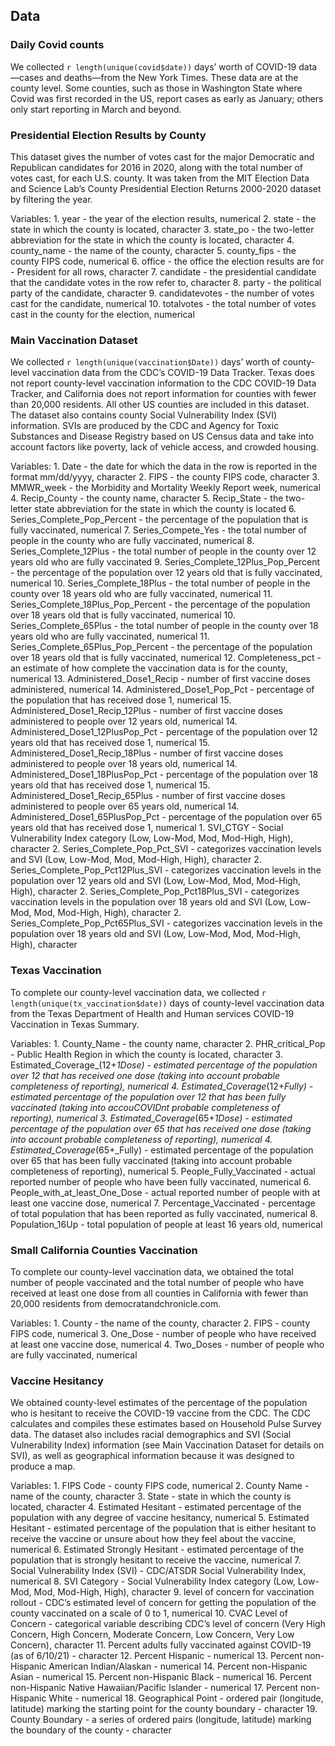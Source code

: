 ## Data

### Daily Covid counts

We collected `r length(unique(covid$date))` days' worth of COVID-19 data—cases and deaths—from the New York Times. These data are at the county level. Some counties, such as those in Washington State where Covid was first recorded in the US, report cases as early as January; others only start reporting in March and beyond.

### Presidential Election Results by County
This dataset gives the number of votes cast for the major Democratic and Republican candidates for 2016 in 2020, along with the total number of votes cast, for each U.S. county. It was taken from the MIT Election Data and Science Lab's County Presidential Election Returns 2000-2020 dataset by filtering the year. 

Variables:
1. year - the year of the election results, numerical
2. state - the state in which the county is located, character
3. state_po - the two-letter abbreviation for the state in which the county is located, character
4. county_name - the name of the county, character
5. county_fips - the county FIPS code, numerical
6. office - the office the election results are for - President for all rows, character
7. candidate - the presidential candidate that the candidate votes in the row refer to, character
8. party - the political party of the candidate, character
9. candidatevotes - the number of votes cast for the candidate, numerical
10. totalvotes - the total number of votes cast in the county for the election, numerical

### Main Vaccination Dataset
We collected `r length(unique(vaccination$Date))` days' worth of county-level vaccination data from the CDC's COVID-19 Data Tracker. Texas does not report county-level vaccination information to the CDC COVID-19 Data Tracker, and California does not report information for counties with fewer than 20,000 residents. All other US counties are included in this dataset. The dataset also contains county Social Vulnerability Index (SVI) information. SVIs are produced by the CDC and Agency for Toxic Substances and Disease Registry based on US Census data and take into account factors like poverty, lack of vehicle access, and crowded housing. 

Variables:
1. Date - the date for which the data in the row is reported in the format mm/dd/yyyy, character
2. FIPS - the county FIPS code, character
3. MMWR_week - the Morbidity and Mortality Weekly Report week, numerical
4. Recip_County - the county name, character
5. Recip_State - the two-letter state abbreviation for the state in which the county is located
6. Series_Complete_Pop_Percent - the percentage of the population that is fully vaccinated, numerical
7. Series_Compete_Yes - the total number of people in the county who are fully vaccinated, numerical
8. Series_Complete_12Plus - the total number of people in the county over 12 years old who are fully vaccinated
9. Series_Complete_12Plus_Pop_Percent - the percentage of the population over 12 years old that is fully vaccinated, numerical
10. Series_Complete_18Plus - the total number of people in the county over 18 years old who are fully vaccinated, numerical
11. Series_Complete_18Plus_Pop_Percent - the percentage of the population over 18 years old that is fully vaccinated, numerical
10. Series_Complete_65Plus - the total number of people in the county over 18 years old who are fully vaccinated, numerical
11. Series_Complete_65Plus_Pop_Percent - the percentage of the population over 18 years old that is fully vaccinated, numerical
12. Completeness_pct - an estimate of how complete the vaccination data is for the county, numerical
13. Administered_Dose1_Recip - number of first vaccine doses administered, numerical
14. Administered_Dose1_Pop_Pct - percentage of the population that has received dose 1, numerical
15. Administered_Dose1_Recip_12Plus - number of first vaccine doses administered to people over 12 years old, numerical
14. Administered_Dose1_12PlusPop_Pct - percentage of the population over 12 years old that has received dose 1, numerical
15. Administered_Dose1_Recip_18Plus - number of first vaccine doses administered to people over 18 years old, numerical
14. Administered_Dose1_18PlusPop_Pct - percentage of the population over 18 years old that has received dose 1, numerical
15. Administered_Dose1_Recip_65Plus - number of first vaccine doses administered to people over 65 years old, numerical
14. Administered_Dose1_65PlusPop_Pct - percentage of the population over 65 years old that has received dose 1, numerical
1. SVI_CTGY - Social Vulnerability Index category (Low, Low-Mod, Mod, Mod-High, High), character
2. Series_Complete_Pop_Pct_SVI - categorizes vaccination levels and SVI (Low, Low-Mod, Mod, Mod-High, High), character
2. Series_Complete_Pop_Pct12Plus_SVI - categorizes vaccination levels in the population over 12 years old and SVI (Low, Low-Mod, Mod, Mod-High, High), character
2. Series_Complete_Pop_Pct18Plus_SVI - categorizes vaccination levels in the population over 18 years old and SVI (Low, Low-Mod, Mod, Mod-High, High), character
2. Series_Complete_Pop_Pct65Plus_SVI - categorizes vaccination levels in the population over 18 years old and SVI (Low, Low-Mod, Mod, Mod-High, High), character



### Texas Vaccination
To complete our county-level vaccination data, we collected  `r length(unique(tx_vaccination$date))` days of county-level vaccination data from the Texas Department of Health and Human services COVID-19 Vaccination in Texas Summary. 

Variables: 
1. County_Name - the county name, character
2. PHR_critical_Pop - Public Health Region in which the county is located, character
3. Estimated_Coverage_(12+_1Dose) - estimated percentage of the population over 12 that has received one dose (taking into account probable completeness of reporting), numerical
4. Estimated_Coverage_(12+_Fully) - estimated percentage of the population over 12 that has been fully vaccinated (taking into accouCOVIDnt probable completeness of reporting), numerical
3. Estimated_Coverage_(65+_1Dose) - estimated percentage of the population over 65 that has received one dose (taking into account probable completeness of reporting), numerical
4. Estimated_Coverage_(65+_Fully) - estimated percentage of the population over 65 that has been fully vaccinated (taking into account probable completeness of reporting), numerical
5. People_Fully_Vaccinated - actual reported number of people who have been fully vaccinated, numerical
6. People_with_at_least_One_Dose - actual reported number of people with at least one vaccine dose, numerical
7. Percentage_Vaccinated - percentage of total population that has been reported as fully vaccinated, numerical
8. Population_16Up - total population of people at least 16 years old, numerical



### Small California Counties Vaccination
To complete our county-level vaccination data, we obtained the total number of people vaccinated and the total number of people who have received at least one dose from all counties in California with fewer than 20,000 residents from democratandchronicle.com. 

Variables:
1. County - the name of the county, character
2. FIPS - county FIPS code, numerical
3. One_Dose - number of people who have received at least one vaccine dose, numerical
4. Two_Doses - number of people who are fully vaccinated, numerical

### Vaccine Hesitancy 
We obtained county-level estimates of the percentage of the population who is hesitant to receive the COVID-19 vaccine from the CDC. The CDC calculates and compiles these estimates based on Household Pulse Survey data. The dataset also includes racial demographics and SVI (Social Vulnerability Index) information (see Main Vaccination Dataset for details on SVI), as well as geographical information because it was designed to produce a map.

Variables:
1. FIPS Code - county FIPS code, numerical
2. County Name - name of the county, character
3. State - state in which the county is located, character
4. Estimated Hesitant - estimated percentage of the population with any degree of vaccine hesitancy, numerical
5. Estimated Hesitant - estimated percentage of the population that is either hesitant to receive the vaccine or unsure about how they feel about the vaccine, numerical
6. Estimated Strongly Hesitant - estimated percentage of the population that is strongly hesitant to receive the vaccine, numerical
7. Social Vulnerability Index (SVI) - CDC/ATSDR Social Vulnerability Index, numerical
8. SVI Category - Social Vulnerability Index category (Low, Low-Mod, Mod, Mod-High, High), character
9. level of concern for vaccination rollout - CDC's estimated level of concern for getting the population of the county vaccinated on a scale of 0 to 1, numerical
10. CVAC Level of Concern - categorical variable describing CDC's level of concern (Very High Concern, High Concern, Moderate Concern, Low Concern, Very Low Concern), character
11. Percent adults fully vaccinated against COVID-19 (as of 6/10/21) - character
12. Percent Hispanic - numerical
13. Percent non-Hispanic American Indian/Alaskan - numerical
14. Percent non-Hispanic Asian - numerical
15. Percent non-Hispanic Black - numerical
16. Percent non-Hispanic Native Hawaiian/Pacific Islander - numerical
17. Percent non-Hispanic White - numerical
18. Geographical Point - ordered pair (longitude, latitude) marking the starting point for the county boundary - character
19. County Boundary - a series of ordered pairs (longitude, latitude) marking the boundary of the county - character